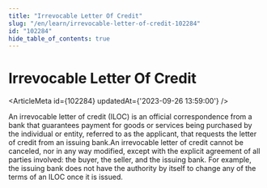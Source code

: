 ```yaml
---
title: "Irrevocable Letter Of Credit"
slug: "/en/learn/irrevocable-letter-of-credit-102284"
id: "102284"
hide_table_of_contents: true
---
```



# Irrevocable Letter Of Credit

<ArticleMeta id={102284} updatedAt={'2023-09-26 13:59:00'} />
<div className='border-solid border-b border-t-0 my-4 border-[var(--ifm-color-gray-300)]' />

An irrevocable letter of credit (ILOC) is an official correspondence from a bank that guarantees payment for goods or services being purchased by the individual or entity, referred to as the applicant, that requests the letter of credit from an issuing bank.An irrevocable letter of credit cannot be canceled, nor in any way modified, except with the explicit agreement of all parties involved: the buyer, the seller, and the issuing bank. For example, the issuing bank does not have the authority by itself to change any of the terms of an ILOC once it is issued.
